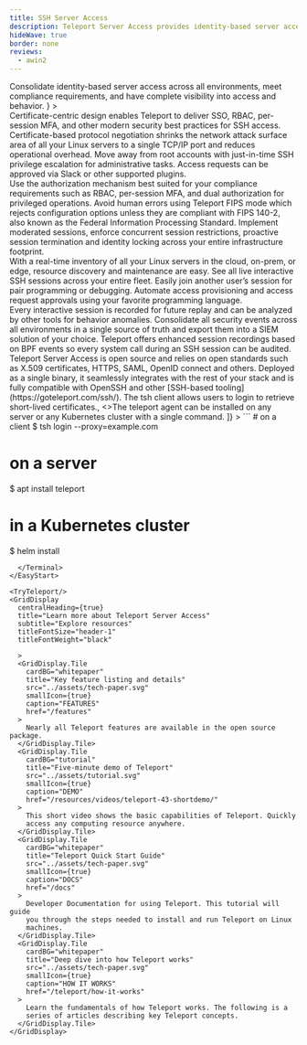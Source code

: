 ```yaml
---
title: SSH Server Access
description: Teleport Server Access provides identity-based server access across all environments
hideWave: true
border: none
reviews:
  - awin2
---
```



<Section bg="grayWave">
  <AnimationHeader
    title="Teleport Server Access"
    subtitle="Teleport Access Plane"
    description={
      <>
        Consolidate identity-based server access across all environments, meet
        compliance requirements, and have complete visibility into access and
        behavior.
      </>
    }
  >
  <TerminalAnimation text="server"/>
  </AnimationHeader>
  <AnnouncementBar />
</Section>
<Section bg="waveLight">
  <ProductBanner
    imgPosition="right"
    title="Easily secure your servers using security best practices"
    subtitle="For DevSecOps"
    src="../assets/server-access.png"
    alt="a diagram of server architecture"
    description="Teleport delivers industry best practices for SSH access with minimal configuration. Easily enforce MFA, RBAC, and SSO using identity-based short-lived certificates and leave SSH keys behind."
  >
    <ProductBanner.Item title="Certificate-based access">
      Certificate-centric design enables Teleport to deliver SSO, RBAC, per-session MFA, and other modern security best practices for SSH access.
    </ProductBanner.Item>
    <ProductBanner.Item title="TLS routing">
      Certificate-based protocol negotiation shrinks the network attack surface area of all your Linux servers to a single TCP/IP port and reduces operational overhead.
    </ProductBanner.Item>
    <ProductBanner.Item title="Access requests">
      Move away from root accounts with just-in-time SSH privilege escalation for administrative tasks. Access requests can be approved via Slack or other supported plugins.
    </ProductBanner.Item>
  </ProductBanner>
</Section>

<Section bg="grayWave">
  <ProductBanner
    imgPosition="left"
    title="Meet compliance requirements"
    subtitle="For compliance-minded engineers"
    src="../assets/meet_compliance_requirements@2x.png"
    alt="a diagram of server architecture"
    description="Teleport was designed to continuously maintain compliance and pass audits with minimal configuration. The supported standards include SOC2, FedRAMP, HIPAA, ISO 27001, PCI and more."
  >
    <ProductBanner.Item title="Advanced authorization">
      Use the authorization mechanism best suited for your compliance requirements such as RBAC, per-session MFA, and dual authorization for privileged operations.
    </ProductBanner.Item>
    <ProductBanner.Item title="FIPS mode">
      Avoid human errors using Teleport FIPS mode which rejects configuration options unless they are compliant with FIPS 140-2, also known as the Federal Information Processing Standard.
    </ProductBanner.Item>
    <ProductBanner.Item title="Session controls">
      Implement moderated sessions, enforce concurrent session restrictions, proactive session termination and identity locking across your entire infrastructure footprint.
    </ProductBanner.Item>
  </ProductBanner>
</Section>
<Section bg="wavelight">
  <ProductBanner
    imgPosition="right"
    title="Access that doesn't get in the way"
    subtitle="For developers"
    src="../assets/globe-laptop-image@2x-right-side.png"
    alt="a diagram of server architecture"
    description="Designed for cloud-native workloads across multiple environments, Teleport works with existing CI/CD solutions, in a terminal, and in a browser. SSH permissions are always in sync with other layers of your stack removing the need to juggle shared secrets, or hop between VPNs and multiple access points."
  >
    <ProductBanner.Item title="Live server inventory">
      With a real-time inventory of all your Linux servers in the cloud, on-prem, or edge, resource discovery and maintenance are easy.
    </ProductBanner.Item>
    <ProductBanner.Item title="Shared sessions">
      See all live interactive SSH sessions across your entire fleet. Easily join another user’s session for pair programming or debugging.
    </ProductBanner.Item>
    <ProductBanner.Item title="Access as code">
      Automate access provisioning and access request approvals using your favorite programming language.
    </ProductBanner.Item>
  </ProductBanner>
</Section>
<Section bg="grayWave">
  <ProductBanner
    imgPosition="left"
    title="Complete visibility into access and behavior"
    subtitle="For security professionals"
    videoSource={SessionRecordingOutput}
    alt="session replay with Teleport"
    description="Teleport provides a live view and an audit log for server sessions, filesystem changes, data transfers, command executions, and other security events making it easy to see what’s happening and who is responsible."
  >
    <ProductBanner.Item title="Session recording">
      Every interactive session is recorded for future replay and can be
      analyzed by other tools for behavior anomalies.
    </ProductBanner.Item>
    <ProductBanner.Item title="Unified audit log">
      Consolidate all security events across all environments in a single source of truth and export them into a SIEM solution of your choice.
    </ProductBanner.Item>
    <ProductBanner.Item title="Kernel-level logging">
      Teleport offers enhanced session recordings based on BPF events so every system call during an SSH session can be audited.
    </ProductBanner.Item>
  </ProductBanner>
</Section>
<Section bg="grayGradient">
  <Feedback reviews={meta.reviews} />
</Section>

<VideoBanner title="Demo Video" videoId="tUXYtwP-Kvw" />
<WorksWith title="Works with everything you have">
  Teleport Server Access is open source and relies on open standards such as
  X.509 certificates, HTTPS, SAML, OpenID connect and others. Deployed as a
  single binary, it seamlessly integrates with the rest of your stack and is fully
  compatible with OpenSSH and other [SSH-based tooling](https://goteleport.com/ssh/).
</WorksWith>
<EasyStart
  description="Teleport is easy to deploy and use. We believe that simplicity and good user experience are key to first-class security."
  listDescription="Teleport consists of just two binaries."
  listItems={[
    <>The <span style={{color: "#512FC9", fontFamily: "Ubuntu Mono"}}>tsh</span> client allows users to login to retrieve short-lived certificates.</>,
    <>The <span style={{color: "#512FC9", fontFamily: "Ubuntu Mono"}}>teleport</span> agent can be installed on any server or any Kubernetes cluster with a single command.</>
  ]}
>
  <Terminal>
```
# on a client
$ tsh login --proxy=example.com

# on a server
$ apt install teleport

# in a Kubernetes cluster
$ helm install
```
  </Terminal>
</EasyStart>

<TryTeleport/>
<GridDisplay
  centralHeading={true}
  title="Learn more about Teleport Server Access"
  subtitle="Explore resources"
  titleFontSize="header-1"
  titleFontWeight="black"

  >
  <GridDisplay.Tile
    cardBG="whitepaper"
    title="Key feature listing and details"
    src="../assets/tech-paper.svg"
    smallIcon={true}
    caption="FEATURES"
    href="/features"
  >
    Nearly all Teleport features are available in the open source package.
  </GridDisplay.Tile>
  <GridDisplay.Tile
    cardBG="tutorial"
    title="Five-minute demo of Teleport"
    src="../assets/tutorial.svg"
    smallIcon={true}
    caption="DEMO"
    href="/resources/videos/teleport-43-shortdemo/"
  >
    This short video shows the basic capabilities of Teleport. Quickly
    access any computing resource anywhere.
  </GridDisplay.Tile>
  <GridDisplay.Tile
    cardBG="whitepaper"
    title="Teleport Quick Start Guide"
    src="../assets/tech-paper.svg"
    smallIcon={true}
    caption="DOCS"
    href="/docs"
  >
    Developer Documentation for using Teleport. This tutorial will guide
    you through the steps needed to install and run Teleport on Linux
    machines.
  </GridDisplay.Tile>
  <GridDisplay.Tile
    cardBG="whitepaper"
    title="Deep dive into how Teleport works"
    src="../assets/tech-paper.svg"
    smallIcon={true}
    caption="HOW IT WORKS"
    href="/teleport/how-it-works"
  >
    Learn the fundamentals of how Teleport works. The following is a
    series of articles describing key Teleport concepts.
  </GridDisplay.Tile>
</GridDisplay>
